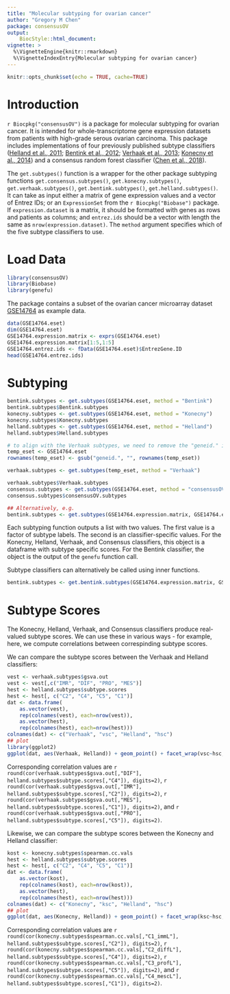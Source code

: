 ```yaml
---
title: "Molecular subtyping for ovarian cancer"
author: "Gregory M Chen"
package: consensusOV
output:
    BiocStyle::html_document:
vignette: >
  %\VignetteEngine{knitr::rmarkdown}
  %\VignetteIndexEntry{Molecular subtyping for ovarian cancer}
---
```


```r
knitr::opts_chunk$set(echo = TRUE, cache=TRUE)
```

# Introduction

`r Biocpkg("consensusOV")` is a package for molecular subtyping for ovarian cancer. It is intended for whole-transcriptome gene expression datasets from patients with high-grade serous ovarian carcinoma. This package includes implementations of four previously published subtype classifiers 
([Helland et al., 2011](https://doi.org/10.1371/journal.pone.0018064);
[Bentink et al., 2012](https://doi.org/10.1371/journal.pone.0030269);
[Verhaak et al., 2013](https://doi.org/10.1172/JCI65833);
[Konecny et al., 2014](https://doi.org/10.1093/jnci/dju249))
and a consensus random forest classifier ([Chen et al., 2018](https://doi.org/10.1158/1078-0432.CCR-18-0784)).

The `get.subtypes()` function is a wrapper for the other package subtyping functions  `get.consensus.subtypes()`, `get.konecny.subtypes()`, `get.verhaak.subtypes()`,
`get.bentink.subtypes()`, `get.helland.subtypes()`. It can take as input either a matrix of gene expression values and a vector of Entrez IDs; or an `ExpressionSet` from the `r Biocpkg("Biobase")` package. If `expression.dataset` is a matrix, it should be formatted with genes as rows and patients as columns; and `entrez.ids` should be a vector with length the same as `nrow(expression.dataset)`. The `method` argument specifies which of the five subtype classifiers to use.

# Load Data
```r
library(consensusOV)
library(Biobase)
library(genefu)
```

The package contains a subset of the ovarian cancer microarray dataset
[GSE14764](https://www.ncbi.nlm.nih.gov/geo/query/acc.cgi?acc=GSE14764) as example data.
```r
data(GSE14764.eset)
dim(GSE14764.eset)
GSE14764.expression.matrix <- exprs(GSE14764.eset)
GSE14764.expression.matrix[1:5,1:5]
GSE14764.entrez.ids <- fData(GSE14764.eset)$EntrezGene.ID
head(GSE14764.entrez.ids)
```

# Subtyping

```r
bentink.subtypes <- get.subtypes(GSE14764.eset, method = "Bentink")
bentink.subtypes$Bentink.subtypes
konecny.subtypes <- get.subtypes(GSE14764.eset, method = "Konecny")
konecny.subtypes$Konecny.subtypes
helland.subtypes <- get.subtypes(GSE14764.eset, method = "Helland")
helland.subtypes$Helland.subtypes
```

```r

# to align with the Verhaak subtypes, we need to remove the "geneid." in the rownames
temp_eset <- GSE14764.eset
rownames(temp_eset) <- gsub("geneid.", "", rownames(temp_eset))

verhaak.subtypes <- get.subtypes(temp_eset, method = "Verhaak")
```

```r
verhaak.subtypes$Verhaak.subtypes
consensus.subtypes <- get.subtypes(GSE14764.eset, method = "consensusOV")
consensus.subtypes$consensusOV.subtypes
```

```r
## Alternatively, e.g.
bentink.subtypes <- get.subtypes(GSE14764.expression.matrix, GSE14764.entrez.ids, method = "Bentink")
```

Each subtyping function outputs a list with two values. The first value is a factor of subtype labels. The second is an classifier-specific values. For the Konecny, Helland, Verhaak, and Consensus classifiers, this object is a dataframe with subtype specific scores. For the Bentink classifier, the object is the output of the `genefu` function call. 

Subtype classifiers can alternatively be called using inner functions.

```r
bentink.subtypes <- get.bentink.subtypes(GSE14764.expression.matrix, GSE14764.entrez.ids)
```

# Subtype Scores

The Konecny, Helland, Verhaak, and Consensus classifiers produce real-valued subtype scores. We can use these in various ways - for example, here, we compute correlations between correspinding subtype scores.

We can compare the subtype scores between the Verhaak and Helland classifiers:

```r
vest <- verhaak.subtypes$gsva.out
vest <- vest[,c("IMR", "DIF", "PRO", "MES")]
hest <- helland.subtypes$subtype.scores
hest <- hest[, c("C2", "C4", "C5", "C1")]
dat <- data.frame(
	as.vector(vest), 
	rep(colnames(vest), each=nrow(vest)),
	as.vector(hest), 
	rep(colnames(hest), each=nrow(hest)))
colnames(dat) <- c("Verhaak", "vsc", "Helland", "hsc")
## plot
library(ggplot2)
ggplot(dat, aes(Verhaak, Helland)) + geom_point() + facet_wrap(vsc~hsc, nrow = 2, ncol = 2)
```

Corresponding correlation values are 
`r round(cor(verhaak.subtypes$gsva.out[,"DIF"], helland.subtypes$subtype.scores[,"C4"]), digits=2)`, 
`r round(cor(verhaak.subtypes$gsva.out[,"IMR"], helland.subtypes$subtype.scores[,"C2"]), digits=2)`,
`r round(cor(verhaak.subtypes$gsva.out[,"MES"], helland.subtypes$subtype.scores[,"C1"]), digits=2)`, and 
`r round(cor(verhaak.subtypes$gsva.out[,"PRO"], helland.subtypes$subtype.scores[,"C5"]), digits=2)`.

Likewise, we can compare the subtype scores between the Konecny and Helland classifier:

```r
kost <- konecny.subtypes$spearman.cc.vals
hest <- helland.subtypes$subtype.scores
hest <- hest[, c("C2", "C4", "C5", "C1")]
dat <- data.frame(
	as.vector(kost), 
	rep(colnames(kost), each=nrow(kost)),
	as.vector(hest), 
	rep(colnames(hest), each=nrow(hest)))
colnames(dat) <- c("Konecny", "ksc", "Helland", "hsc")
## plot
ggplot(dat, aes(Konecny, Helland)) + geom_point() + facet_wrap(ksc~hsc, nrow = 2, ncol = 2)
```

Corresponding correlation values are 
`r round(cor(konecny.subtypes$spearman.cc.vals[,"C1_immL"], helland.subtypes$subtype.scores[,"C2"]), digits=2)`, 
`r round(cor(konecny.subtypes$spearman.cc.vals[,"C2_diffL"], helland.subtypes$subtype.scores[,"C4"]), digits=2)`, 
`r round(cor(konecny.subtypes$spearman.cc.vals[,"C3_profL"], helland.subtypes$subtype.scores[,"C5"]), digits=2)`, 
and `r round(cor(konecny.subtypes$spearman.cc.vals[,"C4_mescL"], helland.subtypes$subtype.scores[,"C1"]), digits=2)`.

